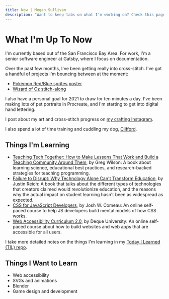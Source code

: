 ```yaml
---
title: Now | Megan Sullivan
description: "Want to keep tabs on what I'm working on? Check this page for regular updates on what I'm currently learning or building."
---
```


# What I'm Up To Now

I'm currently based out of the San Francisco Bay Area. For work, I'm a senior software engineer at Gatsby, where I focus on documentation.

Over the past few months, I've been getting really into cross-stitch. I've got a handful of projects I'm bouncing between at the moment:

* [Pokémon Red/Blue sprites poster](https://www.etsy.com/listing/593273895/pokemon-red-blue-cross-stitch-pattern)
* [Wizard of Oz stitch-along](https://www.etsy.com/listing/1003686199/wizard-of-oz-satsuma-street-secret-sal)

I also have a personal goal for 2021 to draw for ten minutes a day. I've been making lots of pet portraits in Procreate, and I'm starting to get into digital hand lettering.

I post about my art and cross-stitch progress on [my crafting Instagram](https://instagram.com/meganesulli).

I also spend a lot of time training and cuddling my dog, [Clifford](https://instagram.com/clifford.the.medium.red.dog/).

## Things I'm Learning

* [Teaching Tech Together: How to Make Lessons That Work and Build a Teaching Community Around Them](https://teachtogether.tech/), by Greg Wilson: A book about learning science, educational best practices, and research-backed strategies for teaching programming.
* [Failure to Disrupt: Why Technology Alone Can't Transform Education](https://failuretodisrupt.com/), by Justin Reich: A book that talks about the different types of technologies that creators claimed would revolutionize education, and the reasons why the actual impact on student learning hasn't been as widespread as expected.
* [CSS for JavaScript Developers](https://css-for-js.dev/), by Josh W. Comeau: An online self-paced course to help JS developers build mental models of how CSS works.
* [Web Accessibility Curriculum 2.0](https://dequeuniversity.com/), by Deque University: An online self-paced course about how to build websites and web apps that are accessible for all users.

I take more detailed notes on the things I'm learning in my [Today I Learned (TIL) repo](https://github.com/meganesu/TIL).

## Things I Want to Learn

* Web accessibility
* SVGs and animations
* Blender
* Game design and development

